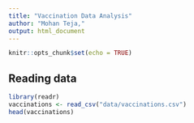 ```yaml
---
title: "Vaccination Data Analysis"
author: "Mohan Teja,"
output: html_document
---
```


```r
knitr::opts_chunk$set(echo = TRUE)
```

## Reading data

```r
library(readr)
vaccinations <- read_csv("data/vaccinations.csv")
head(vaccinations)
```